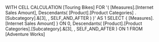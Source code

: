 WITH
CELL CALCULATION [Touring Bikes]
FOR '( [Measures].[Internet Sales Amount],
       Descendants( [Product].[Product Categories]
                             .[Subcategory].&[3], ,
                    SELF_AND_AFTER
                  )
      )'
AS 1
SELECT
   { [Measures].[Internet Sales Amount] } ON 0,
   Descendants(
        [Product].[Product Categories].[Subcategory].&[3], ,
        SELF_AND_AFTER
               ) ON 1
FROM
   [Adventure Works]
